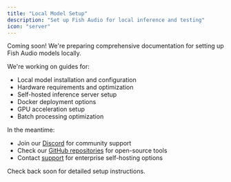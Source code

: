 ```yaml
---
title: "Local Model Setup"
description: "Set up Fish Audio for local inference and testing"
icon: "server"
---
```


<Info>
Coming soon! We're preparing comprehensive documentation for setting up Fish Audio models locally.
</Info>

We're working on guides for:
- Local model installation and configuration
- Hardware requirements and optimization
- Self-hosted inference server setup
- Docker deployment options
- GPU acceleration setup
- Batch processing optimization

In the meantime:
- Join our [Discord](https://discord.gg/dF9Db2Tt3Y) for community support
- Check our [GitHub repositories](https://github.com/fishaudio) for open-source tools
- Contact [support](mailto:support@fish.audio) for enterprise self-hosting options

Check back soon for detailed setup instructions.